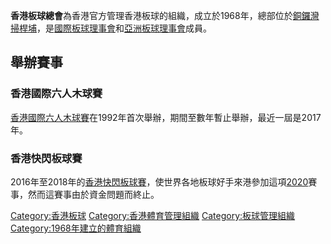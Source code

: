 {{Unreferenced|time=2020-12-28T02:01:30+00:00}}
{{Infobox sport governing body
|name= Cricket Hong Kong
|abbrev = CHK
|logo= 
|sport= [[板球|板球]]
|category =
|image =
|caption =
|jurisdiction = 香港
|founded = 1968年
|aff = [[國際板球理事會|國際板球理事會]]
|affdate = {{Start date|df=y|1969}}
|regionyear =
|headquarters = [[銅鑼灣|銅鑼灣]]
|location =[[香港島|香港島]]
|president= 
|chairman = 
|chiefexec = 
|operating income =
|sponsor = 
|year closed =
|replaced =
|url = http://www.hkcricket.org/
|countryflag= Hong Kong 
|countryflag2=
|countryflag3=
}}

'''香港板球總會'''為香港官方管理香港板球的組織，成立於1968年，總部位於[[銅鑼灣|銅鑼灣]][[掃桿埔|掃桿埔]]，是[[國際板球理事會|國際板球理事會]]和[[亞洲板球理事會|亞洲板球理事會]]成員。

==舉辦賽事==
===香港國際六人木球賽===
[[香港國際六人木球賽|香港國際六人木球賽]]在1992年首次舉辦，期間至數年暫止舉辦，最近一屆是2017年。

===香港快閃板球賽===
2016年至2018年的[[香港快閃板球賽|香港快閃板球賽]]，使世界各地板球好手來港參加這項[[2020_(板球)|2020]]賽事，然而這賽事由於資金問題而終止。

[[Category:香港板球|Category:香港板球]]
[[Category:香港體育管理組織|Category:香港體育管理組織]]
[[Category:板球管理組織|Category:板球管理組織]]
[[Category:1968年建立的體育組織|Category:1968年建立的體育組織]]